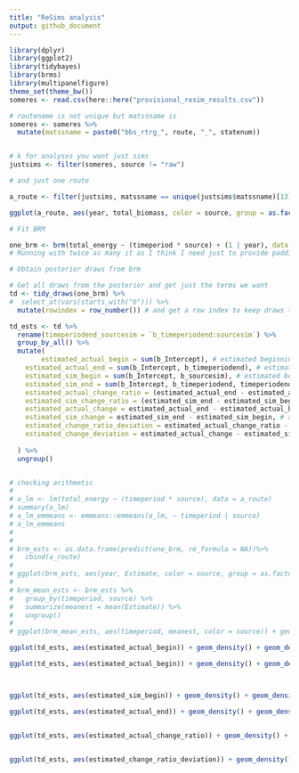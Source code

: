 ```yaml
---
title: "ReSims analysis"
output: github_document
---
```


```r
library(dplyr)
library(ggplot2)
library(tidybayes)
library(brms)
library(multipanelfigure)
theme_set(theme_bw())
someres <- read.csv(here::here("provisional_resim_results.csv"))
```


```r
# routename is not unique but matssname is
someres <- someres %>%
  mutate(matssname = paste0("bbs_rtrg_", route, "_", statenum))


# k for analyses you want just sims
justsims <- filter(someres, source != "raw")

# and just one route

a_route <- filter(justsims, matssname == unique(justsims$matssname)[13])
```

```r

ggplot(a_route, aes(year, total_biomass, color = source, group = as.factor(sim_iteration))) + geom_point(alpha = .4) 
```


```r

# Fit BRM

one_brm <- brm(total_energy ~ (timeperiod * source) + (1 | year), data = a_route, cores = 4, iter = 4000) # To run on the hipergator, you will want to use just 1 core and sacrifice the little bit of efficiency to keep it working within your current config. But, I'm impatient when working interactively. Also, interestingly, I don't know how `cores` will play with Rmarkdown.
# Running with twice as many it as I think I need just to provide padding aginst convergence issues at scale.


```

```r

# Obtain posterior draws from brm

# Get all draws from the posterior and get just the terms we want
td <- tidy_draws(one_brm) %>%
#  select_at(vars(starts_with("b"))) %>%
  mutate(rowindex = row_number()) # and get a row index to keep draws together, I'm not sure if this matters but I'll do it

td_ests <- td %>%
  rename(timeperiodend_sourcesim = `b_timeperiodend:sourcesim`) %>%
  group_by_all() %>%
  mutate(
        estimated_actual_begin = sum(b_Intercept), # estimated beginning value
    estimated_actual_end = sum(b_Intercept, b_timeperiodend), # estimated end value
    estimated_sim_begin = sum(b_Intercept, b_sourcesim), # estimated beginning value from sims. we expect this to be equal to the estimated beginning value, any change is just sampling error.
    estimated_sim_end = sum(b_Intercept, b_timeperiodend, timeperiodend_sourcesim, b_sourcesim),
    estimated_actual_change_ratio = (estimated_actual_end - estimated_actual_begin) / estimated_actual_begin, # this is a measure of the magnitude of the change from beginning to end. the sign is going to be increase (positive) or decrease. the magnitude is the % increase. so .1 = added 10% of starting (biomass or energy) to get to the end. -.2 = lost 20% of starting (biomass or energy) between begin and end.
    estimated_sim_change_ratio = (estimated_sim_end - estimated_sim_begin) / estimated_sim_begin, # same measure but having drawn the end values using the beginning isd. this is the amount of change expected due only to changes in the numbers of individuals observed in each time period. by comparing estimated_actual_change_ratio to estimated_sim_change_ratio, I believe we get an estimate of both the significance and magnitude of decoupling of (biomass or energy) and numerical abundance due to changes in the size spectrum.
    estimated_actual_change = estimated_actual_end - estimated_actual_begin, # the "slope" assuming x = 0 or 1 for begin or end. aka the absolute change from end to begin.
    estimated_sim_change = estimated_sim_end - estimated_sim_begin, # absolute change from end to begin due to abundance change
    estimated_change_ratio_deviation = estimated_actual_change_ratio - estimated_sim_change_ratio, # deviation of change ratios from 1:1
    estimated_change_deviation = estimated_actual_change - estimated_sim_change # deviation of actual change from 1:1
  
  ) %>%
  ungroup()


# checking arithmetic
# 
# a_lm <- lm(total_energy ~ (timeperiod * source), data = a_route)
# summary(a_lm)
# a_lm_emmeans <- emmeans::emmeans(a_lm, ~ timeperiod | source)
# a_lm_emmeans
# 
# 
# brm_ests <- as.data.frame(predict(one_brm, re_formula = NA))%>%
#   cbind(a_route)
# 
# ggplot(brm_ests, aes(year, Estimate, color = source, group = as.factor(sim_iteration))) + geom_point(alpha = .4) 
# 
# brm_mean_ests <- brm_ests %>%
#   group_by(timeperiod, source) %>%
#   summarize(meanest = mean(Estimate)) %>%
#   ungroup()
# 
# ggplot(brm_mean_ests, aes(timeperiod, meanest, color = source)) + geom_point() 

ggplot(td_ests, aes(estimated_actual_begin)) + geom_density() + geom_density(aes(x = estimated_sim_begin), color = "pink") + ggtitle("Actual v sim begin - shoudl be the same")

ggplot(td_ests, aes(estimated_actual_begin)) + geom_density() + geom_density(aes(x = estimated_actual_end), color = "pink") + ggtitle("Actual begin v end - change means the currency changed")



ggplot(td_ests, aes(estimated_sim_begin)) + geom_density() + geom_density(aes(x = estimated_sim_end), color = "pink") + ggtitle("Sim begin v end - change means abundance drove change")

ggplot(td_ests, aes(estimated_actual_end)) + geom_density() + geom_density(aes(x = estimated_sim_end), color = "pink") + ggtitle("Actual v sim end - difference means currency decoupled")


ggplot(td_ests, aes(estimated_actual_change_ratio)) + geom_density() + geom_density(aes(x = estimated_sim_change_ratio), color = "pink") + ggtitle("Actual v sim change ratio", subtitle = "Intersecting 0 = no change; if distirbutions differ, currency decoupled from abundance")


ggplot(td_ests, aes(estimated_change_ratio_deviation)) + geom_density() + ggtitle("Actual v sim change deviation", subtitle = "Actual change ratio - sim change ratio. If overlaps 0, same. If < 0, currency slope less positive than abundance slope")
```
